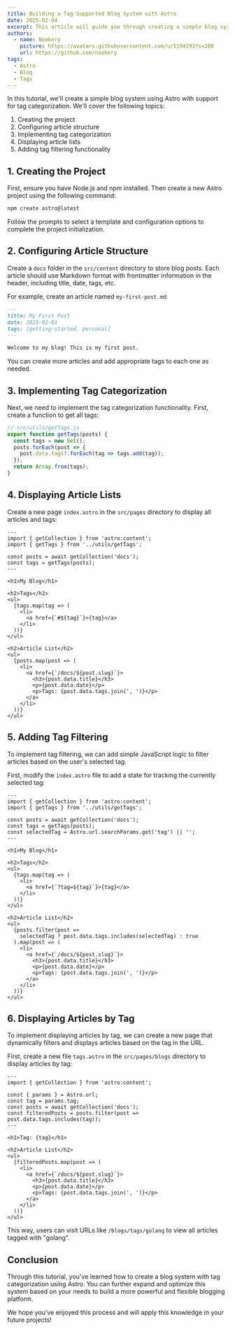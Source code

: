 ```yaml
---
title: Building a Tag-Supported Blog System with Astro
date: 2025-02-04
excerpt: This article will guide you through creating a simple blog system using Astro, with support for tag categorization, including article creation, display, and tag filtering.
authors:
  - name: Nookery
    picture: https://avatars.githubusercontent.com/u/5194193?s=200
    url: https://github.com/nookery
tags:
  - Astro
  - Blog
  - Tags
---
```


In this tutorial, we'll create a simple blog system using Astro with support for tag categorization. We'll cover the following topics:

1. Creating the project
2. Configuring article structure
3. Implementing tag categorization
4. Displaying article lists
5. Adding tag filtering functionality

## 1. Creating the Project

First, ensure you have Node.js and npm installed. Then create a new Astro project using the following command:

```bash
npm create astro@latest
```

Follow the prompts to select a template and configuration options to complete the project initialization.

## 2. Configuring Article Structure

Create a `docs` folder in the `src/content` directory to store blog posts. Each article should use Markdown format with frontmatter information in the header, including title, date, tags, etc.

For example, create an article named `my-first-post.md`:

```md
---
title: My First Post
date: 2025-02-01
tags: [getting-started, personal]
---

Welcome to my blog! This is my first post.
```

You can create more articles and add appropriate tags to each one as needed.

## 3. Implementing Tag Categorization

Next, we need to implement the tag categorization functionality. First, create a function to get all tags:

```javascript
// src/utils/getTags.js
export function getTags(posts) {
  const tags = new Set();
  posts.forEach(post => {
    post.data.tags?.forEach(tag => tags.add(tag));
  });
  return Array.from(tags);
}
```

## 4. Displaying Article Lists

Create a new page `index.astro` in the `src/pages` directory to display all articles and tags:

```astro
---
import { getCollection } from 'astro:content';
import { getTags } from '../utils/getTags';

const posts = await getCollection('docs');
const tags = getTags(posts);
---

<h1>My Blog</h1>

<h2>Tags</h2>
<ul>
  {tags.map(tag => (
    <li>
      <a href={`#${tag}`}>{tag}</a>
    </li>
  ))}
</ul>

<h2>Article List</h2>
<ul>
  {posts.map(post => (
    <li>
      <a href={`/docs/${post.slug}`}>
        <h3>{post.data.title}</h3>
        <p>{post.data.date}</p>
        <p>Tags: {post.data.tags.join(', ')}</p>
      </a>
    </li>
  ))}
</ul>
```

## 5. Adding Tag Filtering

To implement tag filtering, we can add simple JavaScript logic to filter articles based on the user's selected tag.

First, modify the `index.astro` file to add a state for tracking the currently selected tag:

```astro
---
import { getCollection } from 'astro:content';
import { getTags } from '../utils/getTags';

const posts = await getCollection('docs');
const tags = getTags(posts);
const selectedTag = Astro.url.searchParams.get('tag') || '';
---

<h1>My Blog</h1>

<h2>Tags</h2>
<ul>
  {tags.map(tag => (
    <li>
      <a href={`?tag=${tag}`}>{tag}</a>
    </li>
  ))}
</ul>

<h2>Article List</h2>
<ul>
  {posts.filter(post => 
    selectedTag ? post.data.tags.includes(selectedTag) : true
  ).map(post => (
    <li>
      <a href={`/docs/${post.slug}`}>
        <h3>{post.data.title}</h3>
        <p>{post.data.date}</p>
        <p>Tags: {post.data.tags.join(', ')}</p>
      </a>
    </li>
  ))}
</ul>
```

## 6. Displaying Articles by Tag

To implement displaying articles by tag, we can create a new page that dynamically filters and displays articles based on the tag in the URL.

First, create a new file `tags.astro` in the `src/pages/blogs` directory to display articles by tag:

```astro
---
import { getCollection } from 'astro:content';

const { params } = Astro.url;
const tag = params.tag;
const posts = await getCollection('docs');
const filteredPosts = posts.filter(post => post.data.tags.includes(tag));
---

<h1>Tag: {tag}</h1>

<h2>Article List</h2>
<ul>
  {filteredPosts.map(post => (
    <li>
      <a href={`/docs/${post.slug}`}>
        <h3>{post.data.title}</h3>
        <p>{post.data.date}</p>
        <p>Tags: {post.data.tags.join(', ')}</p>
      </a>
    </li>
  ))}
</ul>
```

This way, users can visit URLs like `/blogs/tags/golang` to view all articles tagged with "golang".

## Conclusion

Through this tutorial, you've learned how to create a blog system with tag categorization using Astro. You can further expand and optimize this system based on your needs to build a more powerful and flexible blogging platform.

We hope you've enjoyed this process and will apply this knowledge in your future projects! 